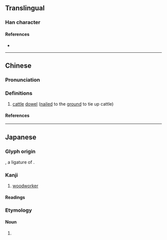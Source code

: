 {{character info/new}}
==Translingual==

===Han character===
{{Han char|rn=75|rad=木|as=03|sn=7|four=|canj=DM,XXDM|ids=⿱木工}}

====References====
* {{Han ref|kx=0513.011|dkj=14487|hdz=21157.021|uh=6762|ud=26466}}

----

==Chinese==
{{zh-forms}}

===Pronunciation===
{{zh-pron
|m=jié
|c=gong3
|mc=
|oc=
|ma=
|cat=n
}}

===Definitions===
{{zh-hanzi}}

# {{lb|zh|dialect}} [[cattle]] [[dowel]] ([[nail]]ed to the [[ground]] to tie up cattle)

====References====

----

==Japanese==

===Glyph origin===
{{ja-etym-kokuji}}, a ligature of {{m|ja|木工|tr=moku}}.

===Kanji===
{{ja-kanji|grade=|rs=木03}}

# [[woodworker]]

====Readings====
{{ja-readings
|on=
|kun=もく-
}}

===Etymology===
{{ja-kanjitab|もく|yomi=k}}

====Noun====
{{ja-noun|もく}}

# {{alternative spelling of|lang=ja|木工|tr=moku||[[woodworker]]}}